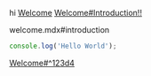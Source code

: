 hi [Welcome](./welcome.mdx) [Welcome#Introduction!!](./welcome.mdx#introduction)

<include>
  welcome.mdx#introduction
</include>

```ts
console.log('Hello World');
```

[Welcome#^123d4](./welcome.mdx#^123d4)
